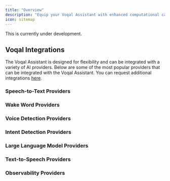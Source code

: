 ```yaml
---
title: "Overview"
description: "Equip your Voqal Assistant with enhanced computational capabilities."
icon: sitemap
---
```


<Warning>This is currently under development.</Warning>

## Voqal Integrations

The Voqal Assistant is designed for flexibility and can be integrated with a variety of AI providers.
Below are some of the most popular providers that can be integrated with the Voqal Assistant.
You can request additional integrations [here](https://github.com/voqal/voqal/issues).

### Speech-to-Text Providers

<CardGroup cols={4}>
<Card
    title="Deepgram"
    href="/integrations/stt/deepgram"
    icon="trophy-star"
></Card>
<Card
  title="OpenAI"
  href="/integrations/stt/openai"
  icon="star"
></Card>
<Card
    title="Picovoice"
    href="/integrations/stt/picovoice"
    icon="star-half"
></Card>
</CardGroup>

### Wake Word Providers

<CardGroup cols={4}>
<Card
    title="Deepgram"
    href="/integrations/wake/deepgram"
    icon="trophy-star"
></Card>
<Card
    title="Picovoice"
    href="/integrations/wake/picovoice"
    icon="star"
></Card>
</CardGroup>

### Voice Detection Providers

<CardGroup cols={4}>
<Card
    title="Picovoice"
    href="/integrations/vad/picovoice"
    icon="trophy-star"
></Card>
<Card
    title="Voqal"
    href="/integrations/vad/voqal"
    icon="star-half"
></Card>
</CardGroup>

### Intent Detection Providers

<CardGroup cols={4}>
<Card
    title="Deepgram"
    href="/integrations/intent/deepgram"
    icon="trophy-star"
></Card>
<Card
    title="Picovoice"
    href="/integrations/intent/picovoice"
    icon="star"
></Card>
</CardGroup>

### Large Language Model Providers

<CardGroup cols={4}>
<Card
    title="OpenAI"
    href="/integrations/llm/openai"
    icon="trophy-star"
></Card>
<Card
    title="Mistral AI"
    href="/integrations/llm/mistralai"
    icon="star-half"
></Card>
<Card
    title="Hugging Face"
    href="/integrations/llm/huggingface"
    icon="asterisk"
></Card>
<Card
    title="TogetherAI"
    href="/integrations/llm/togetherai"
    icon="asterisk"
></Card>
<Card
    title="Ollama"
    href="/integrations/llm/ollama"
    icon="asterisk"
></Card>
</CardGroup>

### Text-to-Speech Providers

<CardGroup cols={4}>
<Card
    title="OpenAI"
    href="/integrations/tts/openai"
    icon="trophy-star"
></Card>
<Card
    title="Deepgram"
    href="/integrations/tts/deepgram"
    icon="star"
></Card>
<Card
    title="Picovoice"
    href="/integrations/tts/picovoice"
    icon="star-half"
></Card>
</CardGroup>

### Observability Providers

<CardGroup cols={4}>
<Card
    title="Helicone"
    href="/integrations/observability/helicone"
    icon="trophy-star"
></Card>
</CardGroup>
